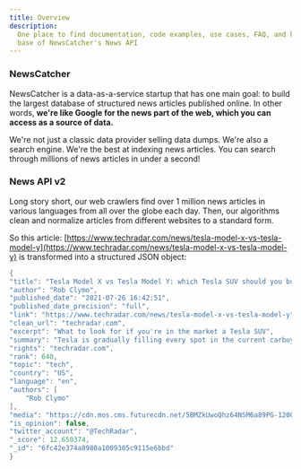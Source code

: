 ```yaml
---
title: Overview
description:
  One place to find documentation, code examples, use cases, FAQ, and knowledge
  base of NewsCatcher's News API
---
```


### NewsCatcher

NewsCatcher is a data-as-a-service startup that has one main goal: to build the
largest database of structured news articles published online. In other words,
**we're like Google for the news part of the web, which you can access as a
source of data.**

We're not just a classic data provider selling data dumps. We're also a search
engine. We're the best at indexing news articles. You can search through
millions of news articles in under a second!

### News API v2

Long story short, our web crawlers find over 1 million news articles in various
languages from all over the globe each day. Then, our algorithms clean and
normalize articles from different websites to a standard form.

So this article:
[https://www.techradar.com/news/tesla-model-x-vs-tesla-model-y](https://www.techradar.com/news/tesla-model-x-vs-tesla-model-y)
is transformed into a structured JSON object:

```csharp
{
"title": "Tesla Model X vs Tesla Model Y: which Tesla SUV should you buy?",
"author": "Rob Clymo",
"published_date": "2021-07-26 16:42:51",
"published_date_precision": "full",
"link": "https://www.techradar.com/news/tesla-model-x-vs-tesla-model-y",
"clean_url": "techradar.com",
"excerpt": "What to look for if you're in the market a Tesla SUV",
"summary": "Tesla is gradually filling every spot in the current carbuying marketplace. There's even a budget level compact on the way that'll open up the brand to more customers. It's also establishing itself in the burgeoning SUV sector with models in the shape of the older Tesla Model X and the new Tesla Model Y. Both offer the classic SUV experience while blending it with Tesla's unique styling, dazzling performance and lots of innovation.With demand for SUV's still high, the Tesla Model X is perfect fo",
"rights": "techradar.com",
"rank": 640,
"topic": "tech",
"country": "US",
"language": "en",
"authors": [
    "Rob Clymo"
],
"media": "https://cdn.mos.cms.futurecdn.net/5BMZkUwoQhz64NSM6a89PG-1200-80.jpg",
"is_opinion": false,
"twitter_account": "@TechRadar",
"_score": 12.650374,
"_id": "6fc42e374a8980a1009305c9115e6bbd"
}
```
